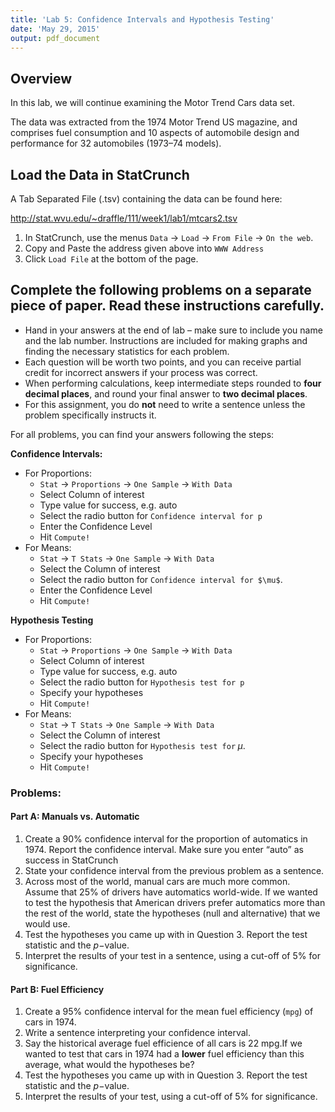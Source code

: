 ```yaml
---
title: 'Lab 5: Confidence Intervals and Hypothesis Testing'
date: 'May 29, 2015'
output: pdf_document
---
```


## Overview
In this lab, we will continue examining the Motor Trend Cars data set.

The data was extracted from the 1974 Motor Trend US magazine, and comprises fuel consumption and 10 aspects of automobile design and performance for 32 automobiles (1973–74 models).

## Load the Data in StatCrunch
A Tab Separated File (.tsv) containing the data can be found here:

[http://stat.wvu.edu/~draffle/111/week1/lab1/mtcars2.tsv](http://stat.wvu.edu/~draffle/111/week1/lab1/mtcars2.tsv)

1. In StatCrunch, use the menus `Data` $\to$ `Load` $\to$ `From File` $\to$ `On the web`.
2. Copy and Paste the address given above into `WWW Address`
4. Click `Load File` at the bottom of the page.

## Complete the following problems on a separate piece of paper.  Read these instructions carefully. 

- Hand in your answers at the end of lab -- make sure to include you name and the lab number.  Instructions are included for making graphs and finding the necessary statistics for each problem.
- Each question will be worth two points, and you can receive partial credit for incorrect answers if your process was correct.
- When performing calculations, keep intermediate steps rounded to **four decimal places**, and round your final answer to **two decimal places**.
- For this assignment, you do **not** need to write a sentence unless the problem specifically instructs it.

For all problems, you can find your answers following the steps:

**Confidence Intervals:**  

- For Proportions:
    + `Stat` $\to$ `Proportions` $\to$ `One Sample` $\to$ `With Data`
    + Select Column of interest
    + Type value for success, e.g. auto
    + Select the radio button for `Confidence interval for p`
    + Enter the Confidence Level
    + Hit `Compute!`
- For Means:
    + `Stat` $\to$ `T Stats` $\to$ `One Sample` $\to$ `With Data`
    + Select the Column of interest
    + Select the radio button for `Confidence interval for $\mu$`.
    + Enter the Confidence Level
    + Hit `Compute!`
	
**Hypothesis Testing**

- For Proportions:
    + `Stat` $\to$ `Proportions` $\to$ `One Sample` $\to$ `With Data`
    + Select Column of interest
    + Type value for success, e.g. auto
    + Select the radio button for `Hypothesis test for p`
    + Specify your hypotheses
    + Hit `Compute!`
- For Means:
    + `Stat` $\to$ `T Stats` $\to$ `One Sample` $\to$ `With Data`
    + Select the Column of interest
    + Select the radio button for `Hypothesis test for `$\;\mu$.
    + Specify your hypotheses
    + Hit `Compute!`
  
### Problems:

#### Part A: Manuals vs. Automatic
1. Create a 90% confidence interval for the proportion of automatics in 1974. Report the confidence interval. Make sure you enter "auto" as success in StatCrunch
2. State your confidence interval from the previous problem as a sentence.
3. Across most of the world, manual cars are much more common.  Assume that 25% of drivers have automatics world-wide. If we wanted to test the hypothesis that American drivers prefer automatics more than the rest of the world, state the hypotheses (null and alternative) that we would use.
4. Test the hypotheses you came up with in Question 3.  Report the test statistic and the $p-$value.
5. Interpret the results of your test in a sentence, using a cut-off of 5% for significance.

#### Part B: Fuel Efficiency
1. Create a 95% confidence interval for the mean fuel efficiency (`mpg`) of cars in 1974. 
2. Write a sentence interpreting your confidence interval.
3. Say the historical average fuel efficience of all cars is $22$ mpg.If we wanted to test that cars in 1974 had a **lower** fuel efficiency than this average, what would the hypotheses be?
4. Test the hypotheses you came up with in Question 3.  Report the test statistic and the $p-$value.
5. Interpret the results of your test, using a cut-off of 5% for significance.




















